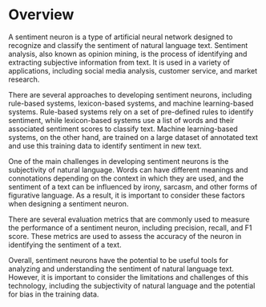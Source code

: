 # Overview
A sentiment neuron is a type of artificial neural network designed to recognize and classify the sentiment of natural language text. Sentiment analysis, also known as opinion mining, is the process of identifying and extracting subjective information from text. It is used in a variety of applications, including social media analysis, customer service, and market research.

There are several approaches to developing sentiment neurons, including rule-based systems, lexicon-based systems, and machine learning-based systems. Rule-based systems rely on a set of pre-defined rules to identify sentiment, while lexicon-based systems use a list of words and their associated sentiment scores to classify text. Machine learning-based systems, on the other hand, are trained on a large dataset of annotated text and use this training data to identify sentiment in new text.

One of the main challenges in developing sentiment neurons is the subjectivity of natural language. Words can have different meanings and connotations depending on the context in which they are used, and the sentiment of a text can be influenced by irony, sarcasm, and other forms of figurative language. As a result, it is important to consider these factors when designing a sentiment neuron.

There are several evaluation metrics that are commonly used to measure the performance of a sentiment neuron, including precision, recall, and F1 score. These metrics are used to assess the accuracy of the neuron in identifying the sentiment of a text.

Overall, sentiment neurons have the potential to be useful tools for analyzing and understanding the sentiment of natural language text. However, it is important to consider the limitations and challenges of this technology, including the subjectivity of natural language and the potential for bias in the training data.
